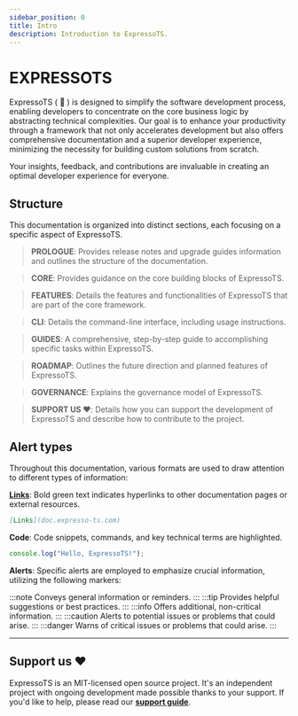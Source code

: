 ```yaml
---
sidebar_position: 0
title: Intro
description: Introduction to ExpressoTS.
---
```


# EXPRESSO<span class="span-table">TS</span>

ExpressoTS ( 🐎 ) is designed to simplify the software development process, enabling developers to concentrate on the core business logic by abstracting technical complexities. Our goal is to enhance your productivity through a framework that not only accelerates development but also offers comprehensive documentation and a superior developer experience, minimizing the necessity for building custom solutions from scratch.

Your insights, feedback, and contributions are invaluable in creating an optimal developer experience for everyone.

## Structure

This documentation is organized into distinct sections, each focusing on a specific aspect of ExpressoTS.

> **PROLOGUE**: Provides release notes and upgrade guides information and outlines the structure of the documentation.

> **CORE**: Provides guidance on the core building blocks of ExpressoTS.

> **FEATURES**: Details the features and functionalities of ExpressoTS that are part of the core framework.

> **CLI**: Details the command-line interface, including usage instructions.

> **GUIDES**: A comprehensive, step-by-step guide to accomplishing specific tasks within ExpressoTS.

> **ROADMAP**: Outlines the future direction and planned features of ExpressoTS.

> **GOVERNANCE**: Explains the governance model of ExpressoTS.

> **SUPPORT US ❤️**: Details how you can support the development of ExpressoTS and describe how to contribute to the project.

## Alert types

Throughout this documentation, various formats are used to draw attention to different types of information:

**[Links](doc.expresso-ts.com)**: Bold green text indicates hyperlinks to other documentation pages or external resources.

```md
[Links](doc.expresso-ts.com)
```

**Code**: Code snippets, commands, and key technical terms are highlighted.

```ts title="Code snippet"
console.log("Hello, ExpressoTS!");
```

**Alerts**: Specific alerts are employed to emphasize crucial information, utilizing the following markers:

:::note Conveys general information or reminders.
:::
:::tip Provides helpful suggestions or best practices.
:::
:::info Offers additional, non-critical information.
:::
:::caution Alerts to potential issues or problems that could arise.
:::
:::danger Warns of critical issues or problems that could arise.
:::

---

## Support us ❤️

ExpressoTS is an MIT-licensed open source project. It's an independent project with ongoing development made possible thanks to your support.
If you'd like to help, please read our **[support guide](../support-us.mdx)**.
